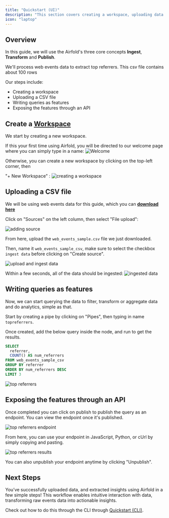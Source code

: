 ```yaml
---
title: "Quickstart (UI)"
description: "This section covers creating a workspace, uploading data and publishing API endpoints."
icon: "laptop"
---
```


## Overview

In this guide, we will use the Airfold's three core concepts **Ingest**, **Transform** and **Publish**.

We'll process web events data to extract top referrers. This csv file contains about 100 rows

Our steps include:

- Creating a workspace
- Uploading a CSV file
- Writing queries as features
- Exposing the features through an API

## Create a [Workspace](/concepts/workspaces)

We start by creating a new workspace.

If this your first time using Airfold, you will be directed to our welcome page where you can simply type in a name:
![Welcome](/images/welcome_page.png)

Otherwise, you can create a new workspace by clicking on the top-left corner, then

"+ New Workspace" :
![creating a workspace](/images/create_workspace_zoomed.png)

## Uploading a CSV file

We will be using web events data for this guide, which you can **<a href="https://github.com/airfold/docs/public/web_events_sample.csv" download="web_events_sample.csv">download here</a>**

Click on "Sources" on the left column, then select "File upload":

![adding source](/images/sources.png)

From here, upload the `web_events_sample.csv` file we just downloaded.

Then, name it `web_events_sample_csv`, make sure to select the checkbox `ingest data` before clicking on "Create source".

![upload and ingest data](/images/create_ingest_data.png)

Within a few seconds, all of the data should be ingested:
![ingested data](/images/ingested_data.png)

## Writing queries as features

Now, we can start querying the data to filter, transform or aggregate data and do analytics, simple as that.

Start by creating a pipe by clicking on "Pipes", then typing in name `topreferrers`.

Once created, add the below query inside the node, and run to get the results.

```sql
SELECT
  referrer,
  COUNT() AS num_referrers
FROM web_events_sample_csv
GROUP BY referrer
ORDER BY num_referrers DESC
LIMIT 3
```

![top referrers](/images/top_referrers.png)

## Exposing the features through an API

Once completed you can click on publish to publish the query as an endpoint.
You can view the endpoint once it's published.

![top referrers endpoint](/images/top_referrers_endpoints.png)

From here, you can use your endpoint in JavaScript, Python, or cUrl by simply copying and pasting.

![top referrers results](/images/top_referrers_endpoint_results.png)

You can also unpublish your endpoint anytime by clicking "Unpublish".

## Next Steps

You’ve successfully uploaded data, and extracted insights using Airfold in a few simple steps! This workflow enables intuitive interaction with data, transforming raw events data into actionable insights.

Check out how to do this through the CLI through [Quickstart (CLI)](/getting_started/quickstart_cli).
